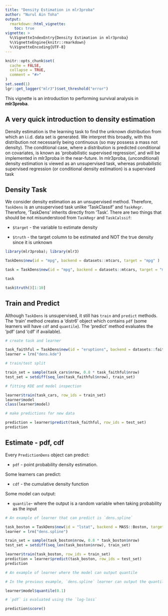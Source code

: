 ```yaml
---
title: "Density Estimation in mlr3proba"
author: "Nurul Ain Toha"
output:
  rmarkdown::html_vignette:
    toc: true
vignette: >
  %\VignetteIndexEntry{Density Estimation in mlr3proba}
  %\VignetteEngine{knitr::rmarkdown}
  %\VignetteEncoding{UTF-8}
---
```


```r
knitr::opts_chunk$set(
  cache = FALSE,
  collapse = TRUE,
  comment = "#>"
)
set.seed(1)
lgr::get_logger("mlr3")$set_threshold("error")
```

This vignette is an introduction to performing survival analysis in **mlr3proba**.

## A very quick introduction to density estimation

Density estimation is the learning task to find the unknown distribution from which an i.i.d. data set is generated. We interpret this broadly, with this distribution not necessarily being continuous (so may possess a mass not density). The conditional case, where a distribution is predicted conditional on covariates, is known as ‘probabilistic supervised regression’, and will be implemented in mlr3proba in the near-future. In mlr3proba, (unconditional) density estimation is viewed as an unsupervised task, whereas probabilistic supervised regression (or conditional density estimation) is a supervised task

## Density Task

We consider density estimation as an unsupervised method. Therefore, `TaskDens` is an unsupervised task unlike 'TaskClassif' and `TaskRegr`. Therefore, 'TaskDens' inherits directly from 'Task'. There are two things that should be not misunderstood from `TaskRegr` and `TaskCalssif`: 

* `$target` - the variable to estimate density

* `$truth` - the target column to be estimated and NOT the true density since it is unknown


```r
library(mlr3proba); library(mlr3)

TaskDens$new(id = "mpg", backend = datasets::mtcars, target = "mpg" )

task = TaskDens$new(id = "mpg", backend = datasets::mtcars, target = "mpg" )

task

task$truth()[1:10]

```

## Train and Predict
Although `TaskDens` is unsupervised, it still has `train` and `predict` methods. The 'train' method creates a 'distr6' object   which contains `pdf` (some learners will have `cdf` and `quantile`). The 'predict' method evaluates the 'pdf' (and 'cdf' if available). 

```r

# create task and learner

task_faithful = TaskDens$new(id = "eruptions", backend = datasets::faithful, target = "eruption")
learner = lrn("dens.kde")

# train/test split 

train_set = sample(task_cars$nrow, 0.8 * task_faithful$nrow)
test_set = setdiff(seq_len(task_faithful$nrow), train_set)

# fitting KDE and model inspection

learner$train(task_cars, row_ids = train_set)
learner$model
class(learner$model)

# make predictions for new data

prediction = learner$predict(task_faithful, row_ids = test_set)
prediction
```

## Estimate - pdf, cdf

Every `PredictionDens` object can predict:

* `pdf` - point probability density estimation.

Some learners can predict: 

* `cdf` - the cumulative density function

Some model can output:

* `quantile `- where the output is a random variable when taking probability as the input

```r

# An example of learner that can predict is `dens.spline`

task_boston = TaskDens$new(id = "lstat", backend = MASS::Boston, target = "lstat")
learner = lrn("dens.spline")

train_set = sample(task_boston$nrow, 0.8 * task_boston$nrow)
test_set = setdiff(seq_len(task_boston$nrow), train_set)

learner$train(task_boston, row_ids = train_set)
prediction = learner$predict(task_boston, row_ids = test_set)
prediction

# An example of learner where the model can output quantile 

# In the previous example, `dens.spline` learner can output the quantile 

learner$model$quantile(0.1)

# `pdf` is evaluated using the `log-loss`

prediction$score()

```




